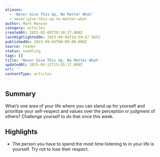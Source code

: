 ```yaml
---
aliases:
  - 'Never Give This Up, No Matter What'
  - never-give-this-up-no-matter-what
author: Mark Manson
category: articles
createdAt: 2025-02-09T20:38:27.000Z
lastHighlightedOn: 2023-09-04T14:59:47.565Z
publishedOn: 2023-09-04T00:00:00.000Z
source: reader
status: seedling
tags: []
title: 'Never Give This Up, No Matter What'
updatedAt: 2025-04-12T15:55:17.000Z
url: ''
contentType: articles
---
```

## Summary

What’s one area of your life where you can stand up for yourself and prioritize your self-respect and values over the perception or judgment of others? Challenge yourself to do that once this week.

## Highlights

- The person you have to spend the most time listening to in your life is yourself. Try not to lose their respect.
